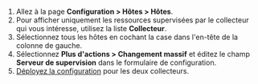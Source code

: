 1. Allez à la page **Configuration > Hôtes > Hôtes**.
2. Pour afficher uniquement les ressources supervisées par le collecteur qui vous intéresse, utilisez la liste **Collecteur**.
3. Sélectionnez tous les hôtes en cochant la case dans l'en-tête de la colonne de gauche.
4. Sélectionnez **Plus d'actions > Changement massif** et éditez le champ **Serveur de supervision** dans le formulaire de configuration.
5. [Déployez la configuration](../monitoring/monitoring-servers/deploying-a-configuration.md) pour les deux collecteurs.
